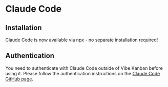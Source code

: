 # Claude Code

## Installation

Claude Code is now available via npx - no separate installation required!

## Authentication

You need to authenticate with Claude Code outside of Vibe Kanban before using it. Please follow the authentication instructions on the [Claude Code GitHub page](https://github.com/anthropics/claude-code).
